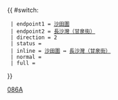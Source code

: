 {{ #switch: {{{format|}}}
  | endpoint1 = [[沙田圍巴士總站|沙田圍]]
  | endpoint2 = [[長沙灣（甘泉街）巴士總站|長沙灣（甘泉街）]]
  | direction = 2
  | status =
  | inline = [[沙田圍巴士總站|沙田圍]] ↔ [[長沙灣（甘泉街）巴士總站|長沙灣（甘泉街）]]
  | normal =
  | full =
}}<noinclude>[[Category:九龍巴士路線模板|086A]]</noinclude>